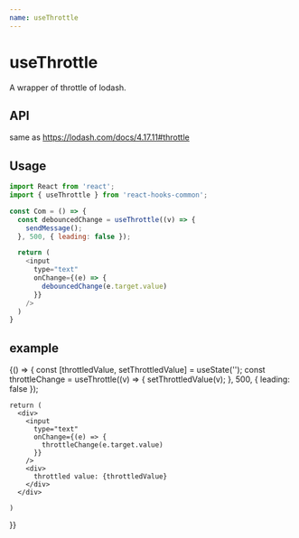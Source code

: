 ```yaml
---
name: useThrottle
---
```



# useThrottle
A wrapper of throttle of lodash.

## API
same as https://lodash.com/docs/4.17.11#throttle

## Usage

```js
import React from 'react';
import { useThrottle } from 'react-hooks-common';

const Com = () => {
  const debouncedChange = useThrottle((v) => {
    sendMessage();
  }, 500, { leading: false });

  return (
    <input
      type="text"
      onChange={(e) => {
        debouncedChange(e.target.value)
      }}
    />
  )
}
```

## example

<Playground>
  {() => {
    const [throttledValue, setThrottledValue] = useState('');
    const throttleChange = useThrottle((v) => {
      setThrottledValue(v);
    }, 500, { leading: false });

    return (
      <div>
        <input
          type="text"
          onChange={(e) => {
            throttleChange(e.target.value)
          }}
        />
        <div>
          throttled value: {throttledValue}
        </div>
      </div>
      
    )
  }}
</Playground>